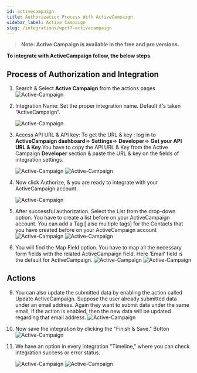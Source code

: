 ```yaml
---
id: activecampaign
title: Authorization Process With ActiveCampaign
sidebar_label: Active Campaign
slug: /integrations/wpcf7-activecampaign
---
```



> **Note: Active Campaign is available in the free and pro versions.**

**To integrate with ActiveCampaign follow, the below steps.**

## Process of Authorization and Integration

1. Search & Select **Active Campaign** from the actions pages
   <Image
     src="actions/active-campaign/_select-activecampaign"
     alt="Active-Campaign"
     w="1020"
     h="350"
   />

4. Integration Name: Set the proper integration name. Default it's taken “ActiveCampaign”.

   <Image
     src="actions/active-campaign/_integration-name"
     alt="Active-Campaign"
     w="1020"
     h="350"
   />

5. Access API URL & API key: To get the URL & key : log in to **ActiveCampaign dashboard**=> **Settings**=> **Developer**=> **Get your API URL & Key**.You have to copy the API URL & Key from the Active Campaign **Developer** section & paste the URL & key on the fields of integration settings.

   <Image
     src="actions/active-campaign/_activecampaign-api-dashbord"
     alt="Active-Campaign"
     w="1020"
     h="350"
   />
   <Image
     src="actions/active-campaign/_access-uri-and-api-key"
     alt="Active-Campaign"
     w="1020"
     h="350"
   />

6. Now click Authorize, & you are ready to integrate with your ActiveCampaign account.

   <Image
     src="actions/active-campaign/_authorize"
     alt="Active-Campaign"
     w="1020"
     h="350"
   />

7. After successful authorization. Select the List from the drop-down option. You have to create a list before on your ActiveCampaign account. You can add a Tag [ also multiple tags] for the Contacts that you have created before on your ActiveCampaign account
   <Image
     src="actions/active-campaign/_activecampaign-list"
     alt="Active-Campaign"
     w="1020"
     h="350"
   />
   <Image
     src="actions/active-campaign/_activecampaign-tag"
     alt="Active-Campaign"
     w="1020"
     h="350"
   />
8. You will find the Map Field option. You have to map all the necessary form fields with the related ActiveCampaign field. Here ‘Email‘ field is the default for ActiveCampaign.
   <Image
     src="actions/active-campaign/_default-field"
     alt="Active-Campaign"
     w="1020"
     h="350"
   />
   <Image
     src="actions/active-campaign/_field-mapping"
     alt="Active-Campaign"
     w="1020"
     h="350"
   />

## Actions

9. You can also update the submitted data by enabling the action called Update ActiveCampaign. Suppose the user already submitted data under an email address. Again they want to submit data under the same email, if the action is enabled, then the new data will be updated regarding that email address.
   <Image
     src="actions/active-campaign/_update-actions"
     alt="Active-Campaign"
     w="1020"
     h="350"
   />
10. Now save the integration by clicking the "Finish & Save." Button
    <Image
      src="actions/active-campaign/_finish-and-save"
      alt="Active-Campaign"
      w="1020"
      h="350"
    />
11. We have an option in every integration "Timeline," where you can check integration success or error status.
  
    <Image
      src="actions/active-campaign/_integrations-dashbord"
      alt="Active-Campaign"
      w="1020"
      h="350"
    />
    <Image
      src="actions/active-campaign/_timeline"
      alt="Active-Campaign"
      w="1020"
      h="350"
    />


<Feedback/>